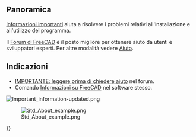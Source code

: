 <languages/>

<span id="Overview"></span>
==Panoramica==

[[Important information/it|Informazioni importanti]] aiuta a risolvere i problemi relativi all'installazione e all'utilizzo del programma. 

<div class="mw-translate-fuzzy">
Il [https://forum.freecadweb.org/viewforum.php?f=3 Forum di FreeCAD] è il posto migliore per ottenere aiuto da utenti e sviluppatori esperti. Per altre modalità vedere [[Help/it|Aiuto]].
</div>

<span id="Directions"></span>
==Indicazioni==

<div class="mw-translate-fuzzy">
{{VeryImportantMessage|Prima di chiedere aiuto, seguire questi link o fare clic sulle immagini/didascalie sottostanti}}
* [https://forum.freecadweb.org/viewtopic.php?f=3&t=2264 IMPORTANTE: leggere prima di chiedere aiuto] nel forum.
* Comando [[Std_About/it|Informazioni su FreeCAD]] nel software stesso.
</div>
[[File:Important_information-updated.png|link=https://forum.freecad.org/viewtopic.php?f=3&t=2264]]
{{Caption|align=center|La richiesta di informazioni importanti si trova nella parte superiore di ogni sottoforum. Fare clic sull'immagine qui sopra per seguire il collegamento.}}

[[File:Std_About_example.png|center|link=Std_About]]

{{Caption|align=center|Finestra con le informazioni "[[Std_About/it|Informazioni su FreeeCAD]]" nel software. Non scattare una foto di questa finestra;<br/>Fare clic sul pulsante {{Button|Copia negli appunti}} per poter incollare le informazioni assieme alla propria richiesta di aiuto.}}

{{Userdocnavi{{#translation:}}}}